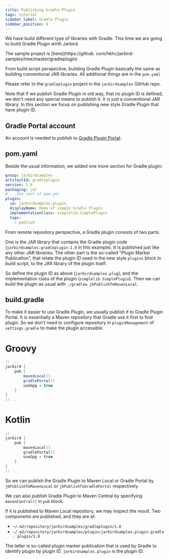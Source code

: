 ```yaml
---
title: Publishing Gradle Plugin
tags: tutorial
sidebar_label: Gradle Plugin
sidebar_position: 6
---
```


We have build different type of libraries with Gradle. This time we are going
to build Gradle Plugin wirth Jarbird.

The sample project is [here](https://github.
com/hkhc/jarbird-samples/tree/master/gradleplugin)

From build script perspective, building Gradle Plugin basically the same as building
conventional JAR libraries. All additional things are in the `pom.yaml`

Please refer to the `gradleplugin` project in the `jarbirdsamples` GitHub repo.

Note that if we publish Gradle Plugin in old way, that no plugin ID is defined,
we don't need any special means to publish it. It is just a conventional JAR
library. In this section we focus on publishing new style Gradle Plugin that
have plugin ID.

## Gradle Portal account

An account is needed to publish to [Gradle Plugin Portal](https://plugins.gradle.org/).

## pom.yaml

Beside the usual information, we added one more section for Gradle plugin:

```yaml title="pom.yaml" {6-11}
group: jarbirdsamples
artifactId: gradleplugin
version: 1.0
packaging: jar
# ...the rest of pom.yml
plugin:
  id: jarbirdsamples.plugin
  displayName: Demo of simple Gradle Plugin
  implementationClass: simplelib.SimplePlugin
  tags:
    - publish
```

From remote repository perspective, a Gradle plugin consists of two
parts. 

One is the JAR library that contains the Gradle plugin code 
(`jarbirdsamples:gradleplugin:1.0` in this example).
It is published just like any other JAR libraries. The other part is the
so-called "Plugin Marker Publication", that relate the plugin ID used in the
new style `plugins` block in build script, to the JAR library of the plugin itself.

So define the plugin ID as above (`jarbirdsamples.plug`), and the implementation
class of the plugin (`simplelib.SimplePlugin`). Then we can build the plugin
as usual with `./gradlew jbPublishToMavenLocal`.

## build.gradle

To make it easier to use Gradle Plugin, we usually publish it to Gradle Plugin
Portal. It is essentially a Maven repository that Gradle use it first to find
plugin. So we don't need to configure repository in `pluginManagement` of
`settings.gradle` to make the plugin accessible.

<!--tabs-->
# Groovy
```groovy title="build.gradle" {5}
// ...
jarbird {
    pub {
        mavenLocal()
        gradlePortal()
        useGpg = true
    }
}
// ...
```
# Kotlin
```kotlin title="build.gradle.kts" {5}
// ...
jarbird {
    pub {
        mavenLocal()
        gradlePortal()
        useGpg = true
    }
}
// ...
```
<!--/tabs-->

So we can publish the Gradle Plugin to Maven Local or Gradle Portal by
`jbPublishToMavenLocal` or `jbPublishToGradlePortal` respectively. 

We can also publish Gradle Plugin to Maven Central by specifying 
`mavenCentral()` in `pub` block.

If it is published to Maven Local repository, we may inspect the result. Two
components are published, and they are at:

- `~/.m2/repository/jarbirdsamples/gradleplugin/1.0`
- `~/.m2/repository/jarbirdsamples/plugin/jarbirdsamples.plugin.gradle.
plugin/1.0`

The latter is so-called plugin marker publication that is used by Gradle to
identify plugin by plugin ID. `jarbirdsamples.plugin` is the plugin ID.

